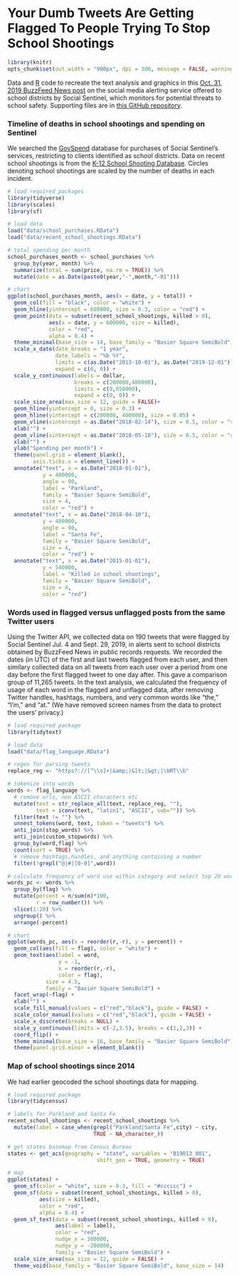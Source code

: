 
# Your Dumb Tweets Are Getting Flagged To People Trying To Stop School Shootings

```r
library(knitr)
opts_chunk$set(out.width = "900px", dpi = 300, message = FALSE, warning = FALSE)
```

Data and [R](https://www.r-project.org/) code to recreate the text analysis and graphics in this [Oct. 31, 2019 BuzzFeed News post](https://www.buzzfeednews.com/article/lamvo/social-sentinel-school-officials-shootings-flag-social-media) on the social media alerting service offered to school districts by Social Sentinel, which monitors for potential threats to school safety. Supporting files are in [this GitHub repository](https://github.com/BuzzFeedNews/2019-10-social-sentinel).

### Timeline of deaths in school shootings and spending on Sentinel

We searched the [GovSpend](https://www.govspend.com/) database for purchases of Social Sentinel's services, restricting to clients identified as school districts. Data on recent school shootings is from the [K-12 School Shooting Database](https://www.chds.us/ssdb/). Circles denoting school shootings are scaled by the number of deaths in each incident.


```r
# load required packages
library(tidyverse)
library(scales)
library(sf)

# load data
load("data/school_purchases.RData")
load("data/recent_school_shootings.RData")

# total spending per month
school_purchases_month <- school_purchases %>%
  group_by(year, month) %>%
  summarize(total = sum(price, na.rm = TRUE)) %>%
  mutate(date = as.Date(paste0(year,"-",month,"-01")))

# chart
ggplot(school_purchases_month, aes(x = date, y = total)) +
  geom_col(fill = "black", color = "white") +
  geom_hline(yintercept = 600000, size = 0.3, color = "red") +
  geom_point(data = subset(recent_school_shootings, killed > 0), 
             aes(x = date, y = 600000, size = killed),
             color = "red",
             alpha = 0.4) +
  theme_minimal(base_size = 14, base_family = "Basier Square SemiBold") +
  scale_x_date(date_breaks = "1 year", 
               date_labels = "%b %Y", 
               limits = c(as.Date("2013-10-01"), as.Date("2019-12-01")),
               expand = c(0, 0)) +
  scale_y_continuous(labels = dollar, 
                     breaks = c(200000,400000), 
                     limits = c(0,650000), 
                     expand = c(0, 0)) +
  scale_size_area(max_size = 12, guide = FALSE)+
  geom_hline(yintercept = 0, size = 0.3) +
  geom_hline(yintercept = c(200000, 400000), size = 0.05) +
  geom_vline(xintercept = as.Date("2018-02-14"), size = 0.5, color = "red", linetype = "dotted") +
  xlab("") +
  geom_vline(xintercept = as.Date("2018-05-18"), size = 0.5, color = "red", linetype = "dotted") +
  xlab("") +
  ylab("Spending per month") +
  theme(panel.grid = element_blank(),
        axis.ticks.x = element_line()) +
  annotate("text", x = as.Date("2018-01-01"), 
           y = 480000, 
           angle = 90, 
           label = "Parkland",
           family = "Basier Square SemiBold",
           size = 4,
           color = "red") +
  annotate("text", x = as.Date("2018-04-10"), 
           y = 480000, 
           angle = 90, 
           label = "Santa Fe",
           family = "Basier Square SemiBold",
           size = 4,
           color = "red") +
  annotate("text", x = as.Date("2015-01-01"), 
           y = 540000, 
           label = "Killed in school shootings",
           family = "Basier Square SemiBold",
           size = 4,
           color = "red")
```

### Words used in flagged versus unflagged posts from the same Twitter users

Using the Twitter API, we collected data on 190 tweets that were flagged by Social Sentinel Jul. 4 and Sept. 29, 2019, in alerts sent to school districts obtained by BuzzFeed News in public records requests. We recorded the dates (in UTC) of the first and last tweets flagged from each user, and then similary collected data on all tweets from each user over a period from one day before the first flagged tweet to one day after. This gave a comparison group of 11,265 tweets. In the text analysis, we calculated the frequency of usage of each word in the flagged and unflagged data, after removing Twitter handles, hashtags, numbers, and very common words like “the,” “I’m,” and “at.” (We have removed screen names from the data to protect the users' privacy.)


```r
# load required package
library(tidytext)

# load data
load("data/flag_language.RData")

# regex for parsing tweets
replace_reg <- "https?://[^\\s]+|&amp;|&lt;|&gt;|\bRT\\b"

# tokenize into words
words <- flag_language %>%
  # remove urls, non ASCII characters etc
  mutate(text = str_replace_all(text, replace_reg, ""),
         text = iconv(text, "latin1", "ASCII", sub="")) %>%
  filter(text != "") %>%
  unnest_tokens(word, text, token = "tweets") %>%
  anti_join(stop_words) %>%
  anti_join(custom_stopwords) %>%
  group_by(word,flag) %>%
  count(sort = TRUE) %>%
  # remove hashtags,handles, and anything containing a number
  filter(!grepl("@|#|[0-9]",word))

# calculate frequency of word use within category and select top 20 words in each
words_pc <- words %>%
  group_by(flag) %>%
  mutate(percent = n/sum(n)*100,
         r = row_number()) %>%
  slice(1:20) %>%
  ungroup() %>%
  arrange(-percent)

# chart
ggplot(words_pc, aes(x = reorder(r,-r), y = percent)) +
  geom_col(aes(fill = flag), color = "white") +
  geom_text(aes(label = word, 
                y = -1, 
                x = reorder(r,-r),
                color = flag),
            size = 4.5,
            family = "Basier Square SemiBold") +
  facet_wrap(~flag) +
  xlab("") +
  scale_fill_manual(values = c("red","black"), guide = FALSE) +
  scale_color_manual(values = c("red","black"), guide = FALSE) +
  scale_x_discrete(breaks = NULL) +
  scale_y_continuous(limits = c(-2,3.5), breaks = c(1,2,3)) +
  coord_flip() +
  theme_minimal(base_size = 16, base_family = "Basier Square SemiBold") +
  theme(panel.grid.minor = element_blank()) 
```

### Map of school shootings since 2014

We had earlier geocoded the school shootings data for mapping.

```r
# load required package
library(tidycensus)

# labels for Parkland and Santa Fe
recent_school_shootings <- recent_school_shootings %>%
  mutate(label = case_when(grepl("Parkland|Santa Fe",city) ~ city,
                           TRUE ~ NA_character_))

# get states basemap from Census Bureau
states <- get_acs(geography = "state", variables = "B19013_001", 
                            shift_geo = TRUE, geometry = TRUE)

# map
ggplot(states) +
  geom_sf(color = "white", size = 0.3, fill = "#cccccc") +
  geom_sf(data = subset(recent_school_shootings, killed > 0),
          aes(size = killed),
          color = "red",
          alpha = 0.4) +
  geom_sf_text(data = subset(recent_school_shootings, killed > 0),
               aes(label = label),
               color = "red",
               nudge_x = 300000,
               nudge_y = -200000,
               family = "Basier Square SemiBold") +
  scale_size_area(max_size = 12, guide = FALSE) +
  theme_void(base_family = "Basier Square SemiBold", base_size = 14)

```
